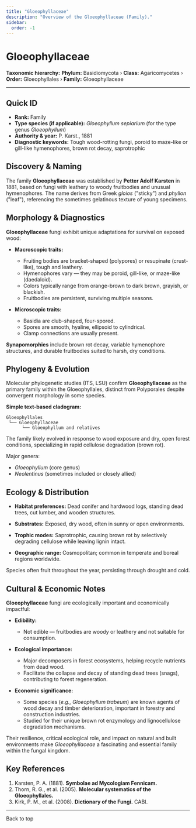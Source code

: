 ```yaml
---
title: "Gloeophyllaceae"
description: "Overview of the Gloeophyllaceae (Family)."
sidebar:
  order: -1
---
```



# Gloeophyllaceae <Badge variant="note" text="Family" />

**Taxonomic hierarchy:** **Phylum:** Basidiomycota › **Class:** Agaricomycetes › **Order:** Gloeophyllales › **Family:** Gloeophyllaceae

---

## Quick ID
* **Rank:** Family  
* **Type species (if applicable):** _Gloeophyllum sepiarium_ (for the type genus _Gloeophyllum_)  
* **Authority & year:** P. Karst., 1881  
* **Diagnostic keywords:** Tough wood-rotting fungi, poroid to maze-like or gill-like hymenophores, brown rot decay, saprotrophic  

## Discovery & Naming
The family **Gloeophyllaceae** was established by **Petter Adolf Karsten** in 1881, based on fungi with leathery to woody fruitbodies and unusual hymenophores. The name derives from Greek _gloios_ ("sticky") and _phyllon_ ("leaf"), referencing the sometimes gelatinous texture of young specimens.

## Morphology & Diagnostics
**Gloeophyllaceae** fungi exhibit unique adaptations for survival on exposed wood:

- **Macroscopic traits:**
  - Fruiting bodies are bracket-shaped (polypores) or resupinate (crust-like), tough and leathery.
  - Hymenophores vary — they may be poroid, gill-like, or maze-like (daedaloid).
  - Colors typically range from orange-brown to dark brown, grayish, or blackish.
  - Fruitbodies are persistent, surviving multiple seasons.

- **Microscopic traits:**
  - Basidia are club-shaped, four-spored.
  - Spores are smooth, hyaline, ellipsoid to cylindrical.
  - Clamp connections are usually present.

**Synapomorphies** include brown rot decay, variable hymenophore structures, and durable fruitbodies suited to harsh, dry conditions.

## Phylogeny & Evolution
Molecular phylogenetic studies (ITS, LSU) confirm **Gloeophyllaceae** as the primary family within the Gloeophyllales, distinct from Polyporales despite convergent morphology in some species.

**Simple text-based cladogram:**
```
Gloeophyllales
 └── Gloeophyllaceae
      └── Gloeophyllum and relatives
```
The family likely evolved in response to wood exposure and dry, open forest conditions, specializing in rapid cellulose degradation (brown rot).

Major genera:

- _Gloeophyllum_ (core genus)
- _Neolentinus_ (sometimes included or closely allied)

## Ecology & Distribution
- **Habitat preferences:** Dead conifer and hardwood logs, standing dead trees, cut lumber, and wooden structures.
- **Substrates:** Exposed, dry wood, often in sunny or open environments.
- **Trophic modes:** Saprotrophic, causing brown rot by selectively degrading cellulose while leaving lignin intact.

- **Geographic range:** Cosmopolitan; common in temperate and boreal regions worldwide.

Species often fruit throughout the year, persisting through drought and cold.

## Cultural & Economic Notes
**Gloeophyllaceae** fungi are ecologically important and economically impactful:

- **Edibility:**
  - Not edible — fruitbodies are woody or leathery and not suitable for consumption.

- **Ecological importance:**
  - Major decomposers in forest ecosystems, helping recycle nutrients from dead wood.
  - Facilitate the collapse and decay of standing dead trees (snags), contributing to forest regeneration.

- **Economic significance:**
  - Some species (_e.g., Gloeophyllum trabeum_) are known agents of wood decay and timber deterioration, important in forestry and construction industries.
  - Studied for their unique brown rot enzymology and lignocellulose degradation mechanisms.

Their resilience, critical ecological role, and impact on natural and built environments make _Gloeophyllaceae_ a fascinating and essential family within the fungal kingdom.

## Key References
1. Karsten, P. A. (1881). **Symbolae ad Mycologiam Fennicam.**  
2. Thorn, R. G., et al. (2005). **Molecular systematics of the Gloeophyllales.**  
3. Kirk, P. M., et al. (2008). **Dictionary of the Fungi.** CABI.

---

<LinkButton href="#top" variant="minimal" icon="arrow-up">
  Back to top
</LinkButton>
